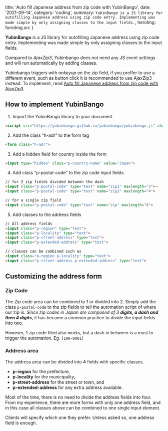

  title: 'Auto fill Japanese address from zip code with YubinBango',
  date: '2021-09-14',
  category: 'coding',
  summary: `YubinBango is a JS library for autofilling Japanese address using zip code entry. Implementing was made simple by only assigning classes to the input fields.`,
  heroImg: formImg.src
}


**YubinBango** is a JS library for autofilling Japanese address using zip code entry. Implementing was made simple by only assigning classes to the input fields.

Compared to *AjaxZip3*, Yubinbango does not need any JS event settings and will run automatically by adding classes.

Yubinbango triggers with *onkeyup* on the zip field, if you preffer to use a different event, such as button click it is recommended to use AjaxZip3 instead. To implement, read [Auto fill Japanese address from zip code with AjaxZip3](/blog/auto-fill-japan-address-from-zipcode).


## How to implement YubinBango
1. Import the YubinBango library to your document.

```html
<script src="https://yubinbango.github.io/yubinbango/yubinbango.js" charset="UTF-8"></script>
```

2. Add the class “h-adr” to the form tag

```html
<form class="h-adr">
```

3. Add a hidden field for country inside the form

```html
<input type="hidden" class="p-country-name" value="Japan">
```

4. Add class “p-postal-code” to the zip code input fields

```html
// for 2 zip fields divided between the dash
<input class="p-postal-code" type="text" name="zip1" maxlength="3">－
<input class="p-postal-code" type="text" name="zip2" maxlength="4">

// for a single zip field
<input class="p-postal-code" type="text" name="zip" maxlength="8">
```

5. Add classes to the address fields

```html
// All address fields
<input class="p-region" type="text">
<input class="p-locality" type="text">
<input class="p-street-address" type="text">
<input class="p-extended-address" type="text">

// classes can be combined such as
<input class="p-region p-locality" type="text">
<input class="p-street-address p-extended-address" type="text">
```

## Customizing the address form

### Zip Code

The Zip code area can be combined to 1 or divided into 2. Simply add the class `p-postal-code` to the zip fields to tell the automation script of where our zip is. *Since zip codes in Japan are composed of 3 __digits, a dash and then 4 digits__*, it has became a common practice to divide the input fields into two.

However, 1 zip code filed also works, but a dash in between is a must to trigger the automation. Eg. `[100-0001]`

### Address area

The address area can be divided into 4 fields with specific classes.

- **p-region** for the prefecture,
- **p-locality** for the municipality,
- **p-street-address** for the street or town, and
- **p-extended-address** for any extra address available.

Most of the time, there is no need to divide the address fields into four. From my experience, there are more forms with only one address field, and in this case all classes above can be combined to one single input element.

Clients will specify which one they prefer. Unless asked so, one address field is enough.

